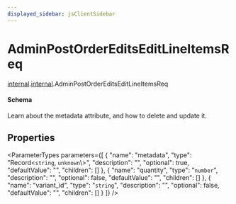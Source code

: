 ```yaml
---
displayed_sidebar: jsClientSidebar
---
```



# AdminPostOrderEditsEditLineItemsReq

[internal](../../admin_discounts/modules/admin_discounts.internal.mdx).[internal](../modules/admin_discounts.internal.internal.mdx).AdminPostOrderEditsEditLineItemsReq

#### Schema

Learn about the metadata attribute, and how to delete and update it.

## Properties

<ParameterTypes parameters={[
  {
    "name": "metadata",
    "type": "Record<`string`, `unknown`\\>",
    "description": "",
    "optional": true,
    "defaultValue": "",
    "children": []
  },
  {
    "name": "quantity",
    "type": "`number`",
    "description": "",
    "optional": false,
    "defaultValue": "",
    "children": []
  },
  {
    "name": "variant_id",
    "type": "`string`",
    "description": "",
    "optional": false,
    "defaultValue": "",
    "children": []
  }
]} />
